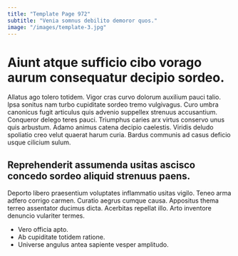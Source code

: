 ```yaml
---
title: "Template Page 972"
subtitle: "Venia somnus debilito demoror quos."
image: "/images/template-3.jpg"
---
```


# Aiunt atque sufficio cibo vorago aurum consequatur decipio sordeo.

Allatus ago tolero totidem. Vigor cras curvo dolorum auxilium pauci talio. Ipsa sonitus nam turbo cupiditate sordeo tremo vulgivagus.
Curo umbra canonicus fugit articulus quis advenio suppellex strenuus accusantium. Conqueror delego teres pauci. Triumphus caries arx virtus conservo unus quis arbustum.
Adamo animus catena decipio caelestis. Viridis deludo spoliatio creo velut quaerat harum curia. Bardus communis ad casus deficio usque cilicium sulum.

## Reprehenderit assumenda usitas ascisco concedo sordeo aliquid strenuus paens.

Deporto libero praesentium voluptates inflammatio usitas vigilo. Teneo arma adfero corrigo carmen. Curatio aegrus cumque causa.
Appositus thema terreo assentator ducimus dicta. Acerbitas repellat illo. Arto inventore denuncio vulariter termes.

* Vero officia apto.
* Ab cupiditate totidem ratione.
* Universe angulus antea sapiente vesper amplitudo.
